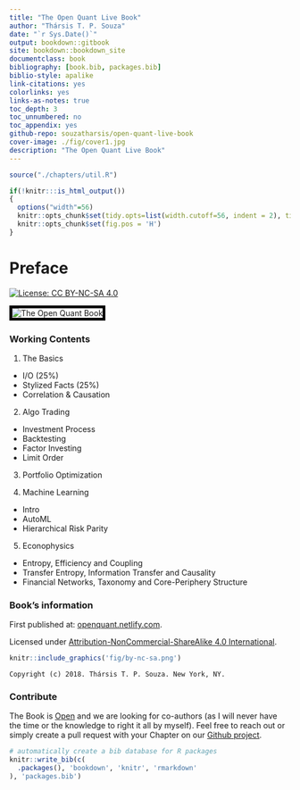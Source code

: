 ```yaml
--- 
title: "The Open Quant Live Book"
author: "Thársis T. P. Souza"
date: "`r Sys.Date()`"
output: bookdown::gitbook
site: bookdown::bookdown_site
documentclass: book
bibliography: [book.bib, packages.bib]
biblio-style: apalike
link-citations: yes
colorlinks: yes
links-as-notes: true
toc_depth: 3
toc_unnumbered: no
toc_appendix: yes
github-repo: souzatharsis/open-quant-live-book
cover-image: ./fig/cover1.jpg
description: "The Open Quant Live Book"
---
```




```r
source("./chapters/util.R")
```

```r
if(!knitr:::is_html_output())
{
  options("width"=56)
  knitr::opts_chunk$set(tidy.opts=list(width.cutoff=56, indent = 2), tidy = TRUE)
  knitr::opts_chunk$set(fig.pos = 'H')
}
```

# Preface {-}

[![License: CC BY-NC-SA 4.0](https://img.shields.io/badge/License-CC%20BY--NC--SA%204.0-lightgrey.svg)](https://creativecommons.org/licenses/by-nc-sa/4.0/)

<img style="border:5px solid black" src="./fig/cover1.jpg" alt="The Open Quant Book">

### Working Contents {-}

1. The Basics

+ I/O (25%)
+ Stylized Facts (25%)
+ Correlation & Causation

2. Algo Trading   

+ Investment Process
+ Backtesting
+ Factor Investing
+ Limit Order

3. Portfolio Optimization

4. Machine Learning

+ Intro
+ AutoML
+ Hierarchical Risk Parity

5. Econophysics

+ Entropy, Efficiency and Coupling
+ Transfer Entropy, Information Transfer and Causality
+ Financial Networks, Taxonomy and Core-Periphery Structure

### Book's information {-}

First published at: [openquant.netlify.com](https://openquant.netlify.com/).

Licensed under [Attribution-NonCommercial-ShareAlike 4.0 International](https://creativecommons.org/licenses/by-nc-sa/4.0/). 

```r
knitr::include_graphics('fig/by-nc-sa.png')
```

```block2
Copyright (c) 2018. Thársis T. P. Souza. New York, NY.
```

### Contribute {-}
The Book is [Open](https://github.com/souzatharsis/open-quant-live-book) and we are looking for co-authors (as I will never have the time or the knowledge to right it all by myself). Feel free to reach out or simply create a pull request with your Chapter on our [Github project](https://github.com/souzatharsis/open-quant-live-book).

```r
# automatically create a bib database for R packages
knitr::write_bib(c(
  .packages(), 'bookdown', 'knitr', 'rmarkdown'
), 'packages.bib')
```

